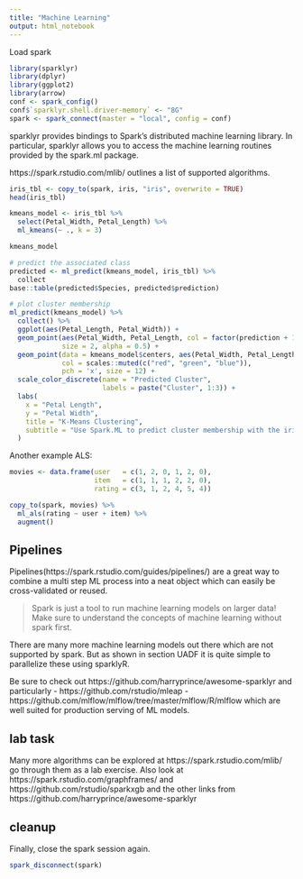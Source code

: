 ```yaml
---
title: "Machine Learning"
output: html_notebook
---
```


Load spark

```r
library(sparklyr)
library(dplyr)
library(ggplot2)
library(arrow)
conf <- spark_config()
conf$`sparklyr.shell.driver-memory` <- "8G"
spark <- spark_connect(master = "local", config = conf)
```

sparklyr provides bindings to Spark’s distributed machine learning library. In particular, sparklyr allows you to access the machine learning routines provided by the spark.ml package.

https://spark.rstudio.com/mlib/ outlines a list of supported algorithms.


```r
iris_tbl <- copy_to(spark, iris, "iris", overwrite = TRUE)
head(iris_tbl)

kmeans_model <- iris_tbl %>%
  select(Petal_Width, Petal_Length) %>%
  ml_kmeans(~ ., k = 3)

kmeans_model

# predict the associated class
predicted <- ml_predict(kmeans_model, iris_tbl) %>%
  collect
base::table(predicted$Species, predicted$prediction)

# plot cluster membership
ml_predict(kmeans_model) %>%
  collect() %>%
  ggplot(aes(Petal_Length, Petal_Width)) +
  geom_point(aes(Petal_Width, Petal_Length, col = factor(prediction + 1)),
             size = 2, alpha = 0.5) + 
  geom_point(data = kmeans_model$centers, aes(Petal_Width, Petal_Length),
             col = scales::muted(c("red", "green", "blue")),
             pch = 'x', size = 12) +
  scale_color_discrete(name = "Predicted Cluster",
                       labels = paste("Cluster", 1:3)) +
  labs(
    x = "Petal Length",
    y = "Petal Width",
    title = "K-Means Clustering",
    subtitle = "Use Spark.ML to predict cluster membership with the iris dataset."
  )
```

Another example ALS:
```r
movies <- data.frame(user   = c(1, 2, 0, 1, 2, 0),
                     item   = c(1, 1, 1, 2, 2, 0),
                     rating = c(3, 1, 2, 4, 5, 4))

copy_to(spark, movies) %>%
  ml_als(rating ~ user + item) %>%
  augment()
```

## Pipelines

Pipelines(https://spark.rstudio.com/guides/pipelines/) are a great way to combine a multi step ML process into a neat object which can easily be cross-validated or reused.

> Spark is just a tool to run machine learning models on larger data!
Make sure to understand the concepts of machine learning without spark first.

There are many more machine learning models out there which are not supported by spark. But as shown in section UADF it is quite simple to parallelize these using sparklyR.

Be sure to check out https://github.com/harryprince/awesome-sparklyr and particularly
- https://github.com/rstudio/mleap
- https://github.com/mlflow/mlflow/tree/master/mlflow/R/mlflow
which are well suited for production serving of ML models.

## lab task
Many more algorithms can be explored at https://spark.rstudio.com/mlib/ go through them as a lab exercise. Also look at https://spark.rstudio.com/graphframes/ and https://github.com/rstudio/sparkxgb and the other links from https://github.com/harryprince/awesome-sparklyr

## cleanup

Finally, close the spark session again.
```r
spark_disconnect(spark)
```
